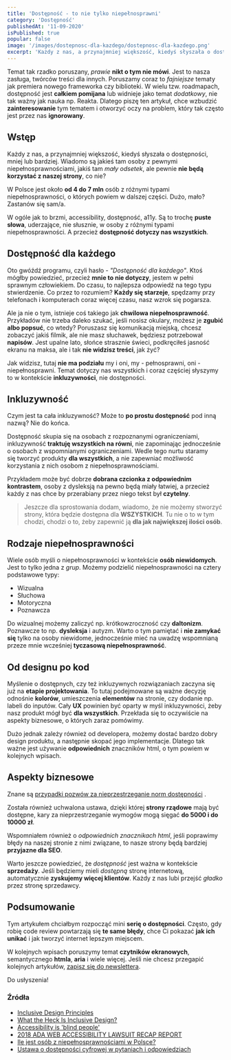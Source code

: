 ```yaml
---
title: 'Dostępność - to nie tylko niepełnosprawni'
category: 'Dostępność'
publishedAt: '11-09-2020'
isPublished: true
popular: false
image: '/images/dostepnosc-dla-kazdego/dostepnosc-dla-kazdego.png'
excerpt: 'Każdy z nas, a przynajmniej większość, kiedyś słyszała o dostępności, mniej lub bardziej. Wiadomo są jakieś tam osoby z pewnymi niepełnosprawnościami, jakiś tam mały odsetek, ale pewnie nie będą korzystać z naszej strony, co nie?'
---
```


Temat tak rzadko poruszany, _prawie_ **nikt o tym nie mówi**. Jest to nasza zasługa, twórców treści dla innych. Poruszamy coraz to _fajniejsze_ tematy jak premiera nowego frameworka czy biblioteki. W wielu tzw. roadmapach, dostępność jest **całkiem pomijana** lub widnieje jako temat _dodatkowy_, nie tak ważny jak nauka np. Reakta.
Dlatego piszę ten artykuł, chce wzbudzić **zainteresowanie** tym tematem i otworzyć oczy na problem, który tak często jest przez nas **ignorowany**.

## Wstęp

Każdy z nas, a przynajmniej większość, kiedyś słyszała o dostępności, mniej lub bardziej. Wiadomo są jakieś tam osoby z pewnymi niepełnosprawnościami, jakiś tam _mały odsetek_, ale pewnie **nie będą korzystać z naszej strony**, co nie?

W Polsce jest około **od 4 do 7 mln** osób z różnymi typami niepełnosprawności, o których powiem w dalszej części. Dużo, mało? Zastanów się sam/a.

W ogóle jak to brzmi, accessibility, dostępność, a11y. Są to trochę **puste słowa**, uderzające, nie słusznie, w osoby z różnymi typami niepełnosprawności. A przecież **dostępność dotyczy nas wszystkich**.

## Dostępność dla każdego

Oto gwóźdź programu, czyli hasło - _"Dostępność dla każdego"_. Ktoś mógłby powiedzieć, przecież **mnie to nie dotyczy**, jestem w pełni sprawnym człowiekiem. Do czasu, to najlepsza odpowiedź na tego typu stwierdzenie. Co przez to rozumiem? **Każdy się starzeje**, spędzamy przy telefonach i komputerach coraz więcej czasu, nasz wzrok się pogarsza.

Ale ja nie o tym, istnieje coś takiego jak **chwilowa niepełnosprawność**. Przykładów nie trzeba daleko szukać, jeśli nosisz okulary, możesz je **zgubić albo popsuć**, co wtedy? Poruszasz się komunikacją miejską, chcesz zobaczyć jakiś filmik, ale nie masz słuchawek, będziesz potrzebował **napisów**. Jest upalne lato, słońce strasznie świeci, podkręciłeś jasność ekranu na maksa, ale i tak **nie widzisz treści**, jak żyć?

Jak widzisz, tutaj **nie ma podziału** my i oni, my - pełnosprawni, oni - niepełnosprawni. Temat dotyczy nas wszystkich i coraz częściej słyszymy to w kontekście **inkluzywności**, nie dostępności.

## Inkluzywność

Czym jest ta cała inkluzywność? Może to **po prostu dostępność** pod inną nazwą? Nie do końca.

Dostępność skupia się na osobach z rozpoznanymi ograniczeniami, inkluzywność **traktuję wszystkich na równi**, nie zapominając jednocześnie o osobach z wspomnianymi ograniczeniami. Wedle tego nurtu staramy się tworzyć produkty **dla wszystkich**, a nie zapewniać możliwość korzystania z nich osobom z niepełnosprawnościami.

Przykładem może być dobrze **dobrana czcionka z odpowiednim kontrastem**, osoby z dysleksją na pewno będą miały łatwiej, a przecież każdy z nas chce by przerabiany przez niego tekst był **czytelny**.

> Jeszcze dla sprostowania dodam, wiadomo, że nie możemy stworzyć strony, która będzie dostępna dla **WSZYSTKICH**. Tu nie o to w tym chodzi, chodzi o to, żeby zapewnić ją **dla jak największej ilości osób**.

## Rodzaje niepełnosprawności

Wiele osób myśli o niepełnosprawności w kontekście **osób niewidomych**. Jest to tylko jedna z _grup_. Możemy podzielić niepełnosprawności na cztery podstawowe typy:

- Wizualna
- Słuchowa
- Motoryczna
- Poznawcza

Do wizualnej możemy zaliczyć np. krótkowzroczność czy **daltonizm**. Poznawcze to np. **dysleksja** i autyzm. Warto o tym pamiętać i **nie zamykać się** tylko na osoby niewidome, jednocześnie mieć na uwadzę wspomnianą przeze mnie wcześniej **tyczasową niepełnosprawność**.

## Od designu po kod

Myślenie o dostępnych, czy też inkluzywnych rozwiązaniach zaczyna się już na **etapie projektowania**. To tutaj podejmowane są ważne decyzję odnośnie **kolorów**, umieszczenia **elementów** na stronie, czy dodanie np. labeli do inputów. Cały **UX** powinien być oparty w myśl inkluzywności, żeby nasz produkt mógł być **dla wszystkich**. Przekłada się to oczywiście na aspekty biznesowe, o których zaraz pomówimy.

Dużo jednak zależy również od developera, możemy dostać bardzo dobry design produktu, a następnie skopać jego implementacje. Dlatego tak ważne jest używanie **odpowiednich** znaczników html, o tym powiem w kolejnych wpisach.

## Aspekty biznesowe

Znane są [przypadki pozwów za nieprzestrzeganie norm dostępności](https://blog.usablenet.com/2018-ada-web-accessibility-lawsuit-recap-report) .

Została również uchwalona ustawa, dzięki której **strony rządowe** mają być dostępne, kary za nieprzestrzeganie wymogów mogą sięgać **do 5000 i do 10000 zł**.

Wspomniałem również o _odpowiednich znacznikach html_, jeśli poprawimy błędy na naszej stronie z nimi związane, to nasze strony będą bardziej **przyjazne dla SEO**.

Warto jeszcze powiedzieć, że _dostępność_ jest ważna w kontekście **sprzedaży**. Jeśli będziemy mieli _dostępną_ stronę internetową, automatycznie **zyskujemy więcej klientów**. Każdy z nas lubi przejść _gładko_ przez stronę sprzedawcy.

## Podsumowanie

Tym artykułem chciałbym rozpocząć mini **serię o dostępności**. Często, gdy robię code review powtarzają się **te same błędy**, chce Ci pokazać **jak ich unikać** i jak tworzyć internet lepszym miejscem.

W kolejnych wpisach poruszymy temat **czytników ekranowych**, semantycznego **htmla**, **aria** i wiele więcej. Jeśli nie chcesz przegapić kolejnych artykułów, [zapisz się do newslettera](/newsletter).

Do usłyszenia!

### Źródła

- [Inclusive Design Principles](https://inclusivedesignprinciples.org/)
- [What the Heck Is Inclusive Design?](https://24ways.org/2016/what-the-heck-is-inclusive-design/)
- [Accessibility is 'blind people'](https://www.a11yproject.com/posts/2013-01-11-myth-accessibility-is-blind-people/)
- [2018 ADA WEB ACCESSIBILITY LAWSUIT RECAP REPORT](https://blog.usablenet.com/2018-ada-web-accessibility-lawsuit-recap-report)
- [Ile jest osób z niepełnosprawnościami w Polsce?](https://www.gov.pl/web/popcwsparcie/ile-jest-osob-z-niepelnosprawnosciami-w-polsce)
- [Ustawa o dostępności cyfrowej w pytaniach i odpowiedziach](https://widzialni.org/ustawa-o-dostepnosci-cyfrowej-w-pytaniach-i-odpowiedziach,new,mg,6,362)
